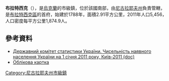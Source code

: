 {{No footnotes|time=2015-09-16T13:19:40+00:00}}
{{coord|47|52|14|N|31|34|24|E|scale:30000|display=title}}

'''布拉特西克'''（{{lang-uk|Братське}}），是[[烏克蘭|烏克蘭]]的市級鎮，位於該國南部，由[[尼古拉耶夫州|尼古拉耶夫州]]負責管轄，是[[布拉特西克區|布拉特西克區]]的首府，始建於1788年，面積2.91平方公里，2011年人口5,456，人口密度每平方公里1,874.9人。

==參考資料==
*[https://web.archive.org/web/20121010205321/http://stat6.stat.lviv.ua/PXWEB2007/ukr/publ/2011/chnas.zip Державний комітет статистики України. Чисельність наявного населення України на 1 січня 2011 року, Київ-2011 (doc)]
*[http://gska2.rada.gov.ua/pls/z7502/A005?rdat1=15.07.2008&rf7571=21948 Облікова картка]{{dead link|date=2018年2月 |bot=InternetArchiveBot |fix-attempted=yes }}

{{DEFAULTSORT:Братське}}
[[Category:尼古拉耶夫州市級鎮|Category:尼古拉耶夫州市級鎮]]


{{Mykolaiv-geo-stub}}